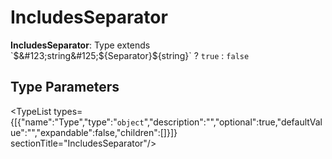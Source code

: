 
# IncludesSeparator

 **IncludesSeparator**: Type extends \`$&#123;string&#125;$&#123;Separator&#125;$&#123;string&#125;\` ? `true` : `false`

## Type Parameters

<TypeList types={[{"name":"Type","type":"`object`","description":"","optional":true,"defaultValue":"","expandable":false,"children":[]}]}  sectionTitle="IncludesSeparator"/>
